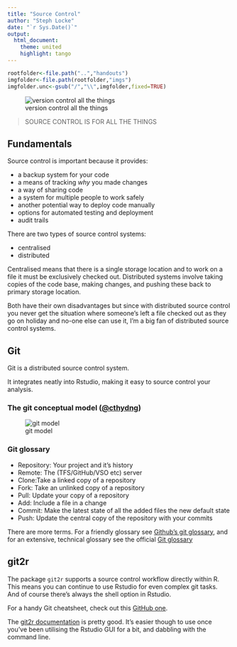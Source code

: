 ```yaml
---
title: "Source Control"
author: "Steph Locke"
date: "`r Sys.Date()`"
output:
  html_document:
    theme: united
    highlight: tango
---
```


```r
rootfolder<-file.path("..","handouts")
imgfolder<-file.path(rootfolder,"imgs")
imgfolder.unc<-gsub("/","\\",imgfolder,fixed=TRUE)
```


![version control all the things](`r paste0(imgfolder.unc,"\\versioncontrolallthings.jpg")`)

> SOURCE CONTROL IS FOR ALL THE THINGS

## Fundamentals
Source control is important because it provides:

 - a backup system for your code
 - a means of tracking *why* you made changes
 - a way of sharing code
 - a system for multiple people to work safely
 - another potential way to deploy code manually
 - options for automated testing and deployment
 - audit trails
 
There are two types of source control systems:

 - centralised
 - distributed

Centralised means that there is a single storage location and to work on a file it must be exclusively checked out. Distributed systems involve taking copies of the code base, making changes, and pushing these back to primary storage location.

Both have their own disadvantages but since with distributed source control you never get the situation where someone's left a file checked out as they go on holiday and no-one else can use it, I'm a big fan of distributed source control systems.

## Git
Git is a distributed source control system. 

It integrates neatly into Rstudio, making it easy to source control your analysis.



### The git conceptual model ([\@cthydng](https://twitter.com/cthydng/status/575483540202106880))
![git model](`r paste0(imgfolder.unc,"\\gitmodel.jpg")`)

### Git glossary

 - Repository: Your project and it's history
 - Remote: The (TFS/GitHub/VSO etc) server
 - Clone:Take a linked copy of a repository
 - Fork: Take an unlinked copy of a repository
 - Pull: Update your copy of a repository
 - Add: Include a file in a change
 - Commit: Make the latest state of all the added files the new default state
 - Push: Update the central copy of the repository with your commits
 
There are more terms. For a friendly glossary see [Github's git glossary](https://help.github.com/articles/github-glossary/), and for an extensive, technical glossary see the official [Git glossary](https://www.kernel.org/pub/software/scm/git/docs/gitglossary.html)

## git2r
The package `git2r` supports a source control workflow directly within R. This means you can continue to use Rstudio for even complex git tasks. And of course there's always the shell option in Rstudio.

For a handy Git cheatsheet, check out this [GitHub one](https://training.github.com/kit/downloads/github-git-cheat-sheet.pdf).

The [git2r documentation](https://github.com/ropensci/git2r) is pretty good. It's easier though to use once you've been utilising the Rstudio GUI for a bit, and dabbling with the command line.